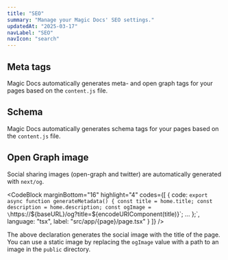 ```yaml
---
title: "SEO"
summary: "Manage your Magic Docs' SEO settings."
updatedAt: "2025-03-17"
navLabel: "SEO"
navIcon: "search"
---
```


## Meta tags

Magic Docs automatically generates meta- and open graph tags for your pages based on the `content.js` file.

## Schema

Magic Docs automatically generates schema tags for your pages based on the `content.js` file.

## Open Graph image

Social sharing images (open-graph and twitter) are automatically generated with `next/og`.

<CodeBlock
    marginBottom="16"
    highlight="4"
    codes={[
      {
        code:
`export async function generateMetadata() {
  const title = home.title;
  const description = home.description;
  const ogImage = \`https://\${baseURL}/og?title=\${encodeURIComponent(title)}\`;
   ...
};`,
        language: "tsx",
        label: "src/app/{page}/page.tsx"
      }
    ]}
/>

The above declaration generates the social image with the title of the page. You can use a static image by replacing the `ogImage` value with a path to an image in the `public` directory.
